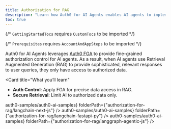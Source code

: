 ```yaml
---
title: Authorization for RAG
description: "Learn how Auth0 for AI Agents enables AI agents to implement fine-grained authorization for Retrieval Augmented Generation (RAG)."
toc: true
---
```



{/* `GettingStartedTocs` requires `CustomTocs` to be imported */}

{/* `Prerequisites` requires `AccountAndAppSteps` to be imported */}



Auth0 for AI Agents leverages [Auth0 FGA](https://auth0.com/fine-grained-authorization) to provide fine-grained authorization control for AI agents. As a result, when AI agents use Retrieval Augmented Generation (RAG) to provide sophisticated, relevant responses to user queries, they only have access to authorized data.

<Card
  title="What you’ll learn"
>
  - **Auth Control**: Apply FGA for precise data access in RAG.
  - **Secure Retrieval**: Limit AI to authorized data only.
</Card>

<Prerequisites />

<Tabs>
  <Tab
    title="Next.js"
    icon="/img/nextjs-light.svg"
  >
    <UsingAI
      repository={<a href="https://github.com/auth0-samples/auth0-ai-samples.git" target="_blank" rel="noreferrer" className="link">auth0-samples/auth0-ai-samples</a>}
      folderPath={"authorization-for-rag/langchain-next-js"}
      />
    <LangChainNextjsAuthForRag />
  </Tab>
  <Tab
    title="FastAPI"
    icon="/img/fastapi-light.svg"
  >
    <UsingAI
      repository={<a href="https://github.com/auth0-samples/auth0-ai-samples.git" target="_blank" rel="noreferrer" className="link">auth0-samples/auth0-ai-samples</a>}
      folderPath={"authorization-for-rag/langchain-fastapi-py"}
      />
    <LangChainFastapiAuthForRag />
  </Tab>
  <Tab
    title="Node.js"
    icon="/img/node-light.svg"
  >
    <UsingAI
      repository={<a href="https://github.com/auth0-samples/auth0-ai-samples.git" target="_blank" rel="noreferrer" className="link">auth0-samples/auth0-ai-samples</a>}
      folderPath={"authorization-for-rag/langgraph-agentic-js"}
      />
    <LangChainNodejsAuthForRag />
  </Tab>
  <Tab
    title="Python"
    icon="/img/python-light.svg"
  >
    <LangChainPythonAuthForRag />
  </Tab>
</Tabs>

<Panel>
  <GettingStartedTocs
    sections={[
      {
        title: "SDKs",
        links: [
          { label: "Auth0-AI / LangChain / JS", href: "https://www.npmjs.com/package/@auth0/ai-langchain" },
          { label: "Auth0-AI / LangChain / Python", href: "https://github.com/auth0-lab/auth0-ai-python/tree/main/packages/auth0-ai-langchain" },
        ]
      },
      {
        title: "GitHub Samples",
        links: [
          { label: "LangChain + NextJS", href: "https://github.com/auth0-samples/auth0-ai-samples/tree/main/authorization-for-rag/langchain-next-js" },
          { label: "LangChain + FastAPI", href: "https://github.com/auth0-samples/auth0-ai-samples/tree/main/authorization-for-rag/langchain-fastapi-py" },
          { label: "LangChain + Node", href: "https://github.com/auth0-samples/auth0-ai-samples/tree/main/authorization-for-rag/langgraph-agentic-js" }
        ]
      },
      {
        title: "Learn more",
        links: [
          { label: "Auth0 FGA Documentation", href: "https://docs.fga.dev/" },
          { label: "Auth0 FGA Getting Started", href: "https://docs.fga.dev/getting-started" },
          { label: "OpenFGA Documentation", href: "https://openfga.dev/" }
        ]
      }
    ]}
  />
</Panel>
